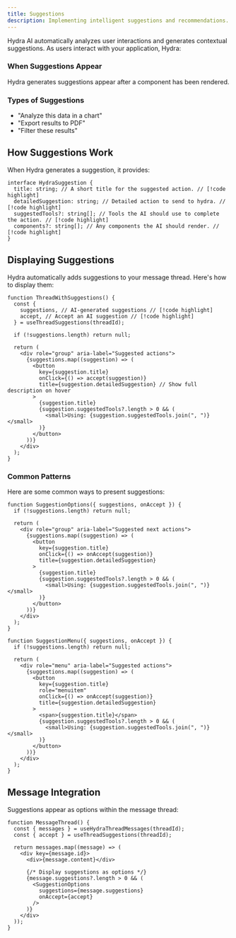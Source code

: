 ```yaml
---
title: Suggestions
description: Implementing intelligent suggestions and recommendations.
---
```


Hydra AI automatically analyzes user interactions and generates contextual suggestions. As users interact with your application, Hydra:

### When Suggestions Appear

Hydra generates suggestions appear after a component has been rendered.

### Types of Suggestions

- "Analyze this data in a chart"
- "Export results to PDF"
- "Filter these results"

## How Suggestions Work

When Hydra generates a suggestion, it provides:

```tsx title="AI-Generated Suggestion Structure"
interface HydraSuggestion {
  title: string; // A short title for the suggested action. // [!code highlight]
  detailedSuggestion: string; // Detailed action to send to hydra. // [!code highlight]
  suggestedTools?: string[]; // Tools the AI should use to complete the action. // [!code highlight]
  components?: string[]; // Any components the AI should render. // [!code highlight]
}
```

## Displaying Suggestions

Hydra automatically adds suggestions to your message thread. Here's how to display them:

```tsx title="Displaying AI Suggestions"
function ThreadWithSuggestions() {
  const {
    suggestions, // AI-generated suggestions // [!code highlight]
    accept, // Accept an AI suggestion // [!code highlight]
  } = useThreadSuggestions(threadId);

  if (!suggestions.length) return null;

  return (
    <div role="group" aria-label="Suggested actions">
      {suggestions.map((suggestion) => (
        <button
          key={suggestion.title}
          onClick={() => accept(suggestion)}
          title={suggestion.detailedSuggestion} // Show full description on hover
        >
          {suggestion.title}
          {suggestion.suggestedTools?.length > 0 && (
            <small>Using: {suggestion.suggestedTools.join(", ")}</small>
          )}
        </button>
      ))}
    </div>
  );
}
```

### Common Patterns

Here are some common ways to present suggestions:

```tsx title="Horizontal Option Group"
function SuggestionOptions({ suggestions, onAccept }) {
  if (!suggestions.length) return null;

  return (
    <div role="group" aria-label="Suggested next actions">
      {suggestions.map((suggestion) => (
        <button
          key={suggestion.title}
          onClick={() => onAccept(suggestion)}
          title={suggestion.detailedSuggestion}
        >
          {suggestion.title}
          {suggestion.suggestedTools?.length > 0 && (
            <small>Using: {suggestion.suggestedTools.join(", ")}</small>
          )}
        </button>
      ))}
    </div>
  );
}
```

```tsx title="Vertical Menu"
function SuggestionMenu({ suggestions, onAccept }) {
  if (!suggestions.length) return null;

  return (
    <div role="menu" aria-label="Suggested actions">
      {suggestions.map((suggestion) => (
        <button
          key={suggestion.title}
          role="menuitem"
          onClick={() => onAccept(suggestion)}
          title={suggestion.detailedSuggestion}
        >
          <span>{suggestion.title}</span>
          {suggestion.suggestedTools?.length > 0 && (
            <small>Using: {suggestion.suggestedTools.join(", ")}</small>
          )}
        </button>
      ))}
    </div>
  );
}
```

## Message Integration

Suggestions appear as options within the message thread:

```tsx title="Messages with AI Suggestions"
function MessageThread() {
  const { messages } = useHydraThreadMessages(threadId);
  const { accept } = useThreadSuggestions(threadId);

  return messages.map((message) => (
    <div key={message.id}>
      <div>{message.content}</div>

      {/* Display suggestions as options */}
      {message.suggestions?.length > 0 && (
        <SuggestionOptions
          suggestions={message.suggestions}
          onAccept={accept}
        />
      )}
    </div>
  ));
}
```
